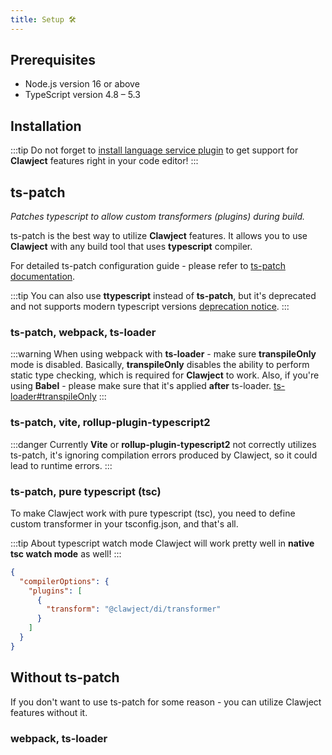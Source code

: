```yaml
---
title: Setup 🛠️
---
```


## Prerequisites
  - Node.js version 16 or above
  - TypeScript version 4.8 – 5.3

## Installation


<AddDependency />

:::tip
Do not forget to [install language service plugin](./language-service.mdx) to get support for **Clawject** features right in your code editor!
:::

## ts-patch
*Patches typescript to allow custom transformers (plugins) during build.*

ts-patch is the best way to utilize **Clawject** features.
It allows you to use **Clawject** with any build tool that uses **typescript** compiler.

For detailed ts-patch configuration guide - please refer to [ts-patch documentation](https://github.com/nonara/ts-patch#readme).

:::tip
You can also use **ttypescript** instead of **ts-patch**, but it's deprecated and not supports modern typescript versions
[deprecation notice](https://github.com/cevek/ttypescript#deprecation-notice).
:::

### ts-patch, webpack, ts-loader

:::warning
When using webpack with **ts-loader** - make sure **transpileOnly** mode is disabled.
Basically, **transpileOnly** disables the ability to perform static type checking,
which is required for **Clawject** to work.
Also, if you're using **Babel** - please make sure that it's applied **after** ts-loader.
[ts-loader#transpileOnly](https://github.com/TypeStrong/ts-loader#transpileonly)
:::


<TSPatchWebpackTSLoader />

### ts-patch, vite, rollup-plugin-typescript2

:::danger
Currently **Vite** or **rollup-plugin-typescript2** not correctly utilizes ts-patch,
it's ignoring compilation errors produced by Clawject, so it could lead to runtime errors.
:::


<TSPatchViteRollupPlugin />

### ts-patch, pure typescript (tsc)

To make Clawject work with pure typescript (tsc), you need to define custom transformer in your tsconfig.json, and that's all.

:::tip About typescript watch mode
Clawject will work pretty well in **native tsc watch mode** as well!
:::

```json title="tsconfig.json"
{
  "compilerOptions": {
    "plugins": [
      {
        "transform": "@clawject/di/transformer"
      }
    ]
  }
}
```

## Without ts-patch
If you don't want to use ts-patch for some reason - you can utilize Clawject features without it.

### webpack, ts-loader


<WebpackTSLoader />
